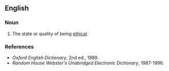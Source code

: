 ==English==

===Noun===
{{en-noun|-}}

#The state or quality of being [[ethical]].

===References===
*''Oxford English Dictionary'', 2nd ed., 1989.
*''Random House Webster's Unabridged Electronic Dictionary'', 1987-1996.